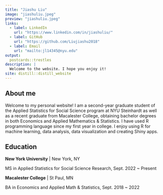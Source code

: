 ```yaml
---
title: "Jiashu Liu"
image: "jiashuliu.jpeg"
preview: "jiashuliu.jpeg"
links:
  - label: LinkedIn
    url: "https://www.linkedin.com/in/jiashuliu/"
  - label: GitHub
    url: "https://github.com/Liujiashu2018"
  - label: Email
    url: "mailto:jl14345@nyu.edu"
output:
  postcards::trestles
description: |
  Welcome to the website. I hope you enjoy it!
site: distill::distill_website
---
```


## About me

Welcome to my personal website! I am a second-year graduate student of the Applied Statistics for Social Science program at NYU Steinhardt as well as a recent graduate from Macalester College, obtaining bachelor degrees in both Economics and Applied Mathematics & Statistics. I have used R programming language since my first year in college. I enjoy using R for machine learning, data analysis, data visualization and creating Shiny apps. 

## Education

**New York University** | New York, NY

MS in Applied Statistics for Social Science Research, Sept. 2022 ~ Present

**Macalester College** | St Paul, MN

BA in Economics and Applied Math & Statistics, Sept. 2018 ~ 2022
